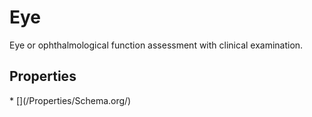 # Eye

Eye or ophthalmological function assessment with clinical examination.

## Properties

<Grid>
* [](/Properties/Schema.org/)

</Grid>

